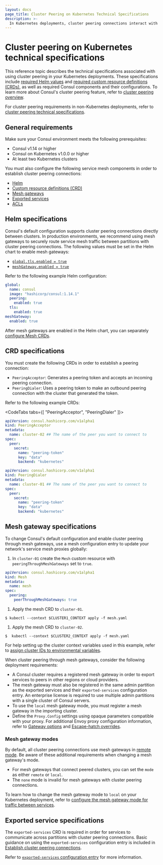 ```yaml
---
layout: docs
page_title: Cluster Peering on Kubernetes Technical Specifications 
description: >- 
  In Kubernetes deployments, cluster peering connections interact with mesh gateways, exported services, and ACLs. Learn about requirements specific to k8s, including required Helm values and custom resource definitions (CRDs).
---
```


# Cluster peering on Kubernetes technical specifications

This reference topic describes the technical specifications associated with using cluster peering in your Kubernetes deployments. These specifications include [required Helm values](#helm-requirements) and [required custom resource definitions (CRDs)](#crd-requirements), as well as required Consul components and their configurations. To learn more about Consul's cluster peering feature, refer to [cluster peering overview](/consul/docs/connect/cluster-peering).

For cluster peering requirements in non-Kubernetes deployments, refer to [cluster peering technical specifications](/consul/docs/connect/cluster-peering/tech-specs).

## General requirements

Make sure your Consul environment meets the following prerequisites:

- Consul v1.14 or higher
- Consul on Kubernetes v1.0.0 or higher
- At least two Kubernetes clusters

You must also configure the following service mesh components in order to establish cluster peering connections:

- [Helm](#helm-requirements)
- [Custom resource definitions (CRD)](#crd-requirements)
- [Mesh gateways](#mesh-gateway-requirements)
- [Exported services](#exported-service-requirements)
- [ACLs](#acl-requirements)

## Helm specifications

Consul's default configuration supports cluster peering connections directly between clusters. In production environments, we recommend using mesh gateways to securely route service mesh traffic between partitions with cluster peering connections. The following values must be set in the Helm chart to enable mesh gateways:

- [`global.tls.enabled = true`](/consul/docs/k8s/helm#v-global-tls-enabled)
- [`meshGateway.enabled = true`](/consul/docs/k8s/helm#v-meshgateway-enabled)

Refer to the following example Helm configuration:

<CodeBlockConfig filename="values.yaml">

```yaml
global:
  name: consul
  image: "hashicorp/consul:1.14.1"
  peering:
    enabled: true
  tls:
    enabled: true
meshGateway:
  enabled: true
```

</CodeBlockConfig>

After mesh gateways are enabled in the Helm chart, you can separately [configure Mesh CRDs](#mesh-gateway-configuration-for-kubernetes).

## CRD specifications

You must create the following CRDs in order to establish a peering connection:

- `PeeringAcceptor`: Generates a peering token and accepts an incoming peering connection.
- `PeeringDialer`: Uses a peering token to make an outbound peering connection with the cluster that generated the token.

Refer to the following example CRDs:

<CodeTabs tabs={[ "PeeringAcceptor", "PeeringDialer" ]}>

<CodeBlockConfig filename="acceptor.yaml">

```yaml
apiVersion: consul.hashicorp.com/v1alpha1
kind: PeeringAcceptor
metadata:
  name: cluster-02 ## The name of the peer you want to connect to
spec:
  peer:
    secret:
      name: "peering-token"
      key: "data"
      backend: "kubernetes"
```

</CodeBlockConfig>

<CodeBlockConfig filename="dialer.yaml">

```yaml
apiVersion: consul.hashicorp.com/v1alpha1
kind: PeeringDialer
metadata:
  name: cluster-01 ## The name of the peer you want to connect to
spec:
  peer:
    secret:
      name: "peering-token"
      key: "data"
      backend: "kubernetes"
```

</CodeBlockConfig>
</CodeTabs>

## Mesh gateway specifications

To change Consul's default configuration and enable cluster peering through mesh gateways, use a mesh configuration entry to update your network's service mesh proxies globally:

1. In `cluster-01` create the `Mesh` custom resource with `peeringThroughMeshGateways` set to `true`.

  <CodeBlockConfig filename="mesh.yaml">

  ```yaml
  apiVersion: consul.hashicorp.com/v1alpha1
  kind: Mesh
  metadata:
    name: mesh
  spec:
    peering:
      peerThroughMeshGateways: true
  ```

  </CodeBlockConfig>

1. Apply the mesh CRD to `cluster-01`.

  ```shell-session
  $ kubectl --context $CLUSTER1_CONTEXT apply -f mesh.yaml 
  ```

1. Apply the mesh CRD to `cluster-02`.

  ```shell-session
  $  kubectl --context $CLUSTER2_CONTEXT apply -f mesh.yaml 
  ```

<Note>

  For help setting up the cluster context variables used in this example, refer to [assign cluster IDs to environmental variables](/consul/docs/k8s/connect/cluster-peering/usage/establish-peering#assign-cluster-ids-to-environmental-variables).

</Note>

When cluster peering through mesh gateways, consider the following deployment requirements:

- A Consul cluster requires a registered mesh gateway in order to export services to peers in other regions or cloud providers.
- The mesh gateway must also be registered in the same admin partition as the exported services and their `exported-services` configuration entry. An enterprise license is required to use multiple admin partitions with a single cluster of Consul servers.
- To use the `local` mesh gateway mode, you must register a mesh gateway in the importing cluster.
- Define the `Proxy.Config` settings using opaque parameters compatible with your proxy. For additional Envoy proxy configuration information, refer to [Gateway options](/consul/docs/connect/proxies/envoy#gateway-options) and [Escape-hatch overrides](/consul/docs/connect/proxies/envoy#escape-hatch-overrides).

### Mesh gateway modes

By default, all cluster peering connections use mesh gateways in [remote mode](/consul/docs/connect/gateways/mesh-gateway/service-to-service-traffic-wan-datacenters#remote). Be aware of these additional requirements when changing a mesh gateway's mode.

- For mesh gateways that connect peered clusters, you can set the `mode` as either `remote` or `local`.
- The `none` mode is invalid for mesh gateways with cluster peering connections.

To learn how to change the mesh gateway mode to `local` on your Kubernetes deployment, refer to [configure the mesh gateway mode for traffic between services](/consul/docs/k8s/connect/cluster-peering/usage/establish-peering#configure-the-mesh-gateway-mode-for-traffic-between-services).

## Exported service specifications

The `exported-services` CRD is required in order for services to communicate across partitions with cluster peering connections. Basic guidance on using the `exported-services` configuration entry is included in [Establish cluster peering connections](/consul/docs/k8s/connect/cluster-peering/usage/establish-peering#export-services-between-clusters).

Refer to [`exported-services` configuration entry](/consul/docs/connect/config-entries/exported-services) for more information.
